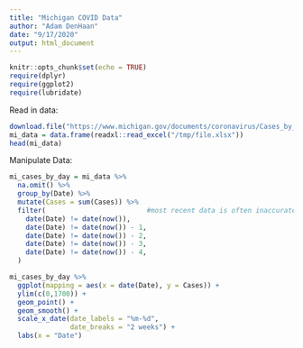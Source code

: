 ```yaml
---
title: "Michigan COVID Data"
author: "Adam DenHaan"
date: "9/17/2020"
output: html_document
---
```


```r
knitr::opts_chunk$set(echo = TRUE)
require(dplyr)
require(ggplot2)
require(lubridate)
```


Read in data:
```r
download.file("https://www.michigan.gov/documents/coronavirus/Cases_by_County_and_Date_2020-09-22_703063_7.xlsx", destfile = "/tmp/file.xlsx")
mi_data = data.frame(readxl::read_excel("/tmp/file.xlsx"))
head(mi_data)
```

Manipulate Data:
```r
mi_cases_by_day = mi_data %>% 
  na.omit() %>%
  group_by(Date) %>%
  mutate(Cases = sum(Cases)) %>%
  filter(                         #most recent data is often inaccurate and revised
    date(Date) != date(now()),
    date(Date) != date(now()) - 1,
    date(Date) != date(now()) - 2,
    date(Date) != date(now()) - 3,
    date(Date) != date(now()) - 4,
  )

mi_cases_by_day %>%
  ggplot(mapping = aes(x = date(Date), y = Cases)) +
  ylim(c(0,1700)) +
  geom_point() + 
  geom_smooth() +
  scale_x_date(date_labels = "%m-%d",
               date_breaks = "2 weeks") + 
  labs(x = "Date")
```